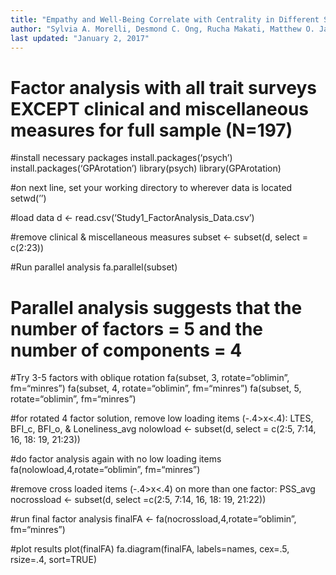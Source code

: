 ```yaml
---
title: "Empathy and Well-Being Correlate with Centrality in Different Social Networks"
author: "Sylvia A. Morelli, Desmond C. Ong, Rucha Makati, Matthew O. Jackson, & Jamil Zaki"
last updated: "January 2, 2017"
---
```


# Factor analysis with all trait surveys EXCEPT clinical and miscellaneous measures for full sample (N=197)

#install necessary packages
install.packages('psych')
install.packages('GPArotation')
library(psych)
library(GPArotation)

#on next line, set your working directory to wherever data is located
setwd('') 

#load data
d <- read.csv('Study1_FactorAnalysis_Data.csv')

#remove clinical & miscellaneous measures
subset <- subset(d, select = c(2:23))

#Run parallel analysis
fa.parallel(subset) 

# Parallel analysis suggests that the number of factors = 5  and the number of components =  4 

#Try 3-5 factors with oblique rotation
fa(subset, 3, rotate="oblimin", fm="minres") 
fa(subset, 4, rotate="oblimin", fm="minres") 
fa(subset, 5, rotate="oblimin", fm="minres") 

#for rotated 4 factor solution, remove low loading items (-.4>x<.4): LTES, BFI_c, BFI_o, & Loneliness_avg
nolowload <- subset(d, select = c(2:5, 7:14, 16, 18: 19, 21:23))

#do factor analysis again with no low loading items
fa(nolowload,4,rotate="oblimin", fm="minres")

#remove cross loaded items (-.4>x<.4) on more than one factor: PSS_avg
nocrossload <- subset(d, select =c(2:5, 7:14, 16, 18: 19, 21:22))

#run final factor analysis
finalFA <- fa(nocrossload,4,rotate="oblimin", fm="minres")

#plot results
plot(finalFA)
fa.diagram(finalFA, labels=names, cex=.5, rsize=.4, sort=TRUE)
